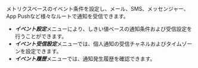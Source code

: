 メトリクスベースのイベント条件を設定し、メール、SMS、メッセンジャー、App Pushなど様々なルートで通知を受信できます。

- ***イベント設定***メニューにより、しきい値ベースの通知条件および受信設定を行うことができます。
- ***イベント受信設定***メニューでは、個人通知の受信チャネルおよびタイムゾーンを設定できます。
- ***イベント履歴***メニューでは、通知発生履歴を確認できます。
